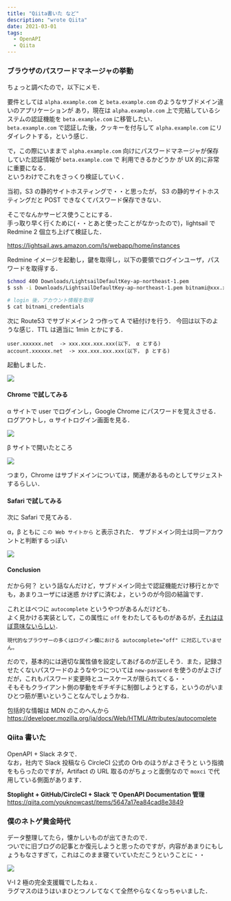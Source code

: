 ```yaml
---
title: "Qiita書いた など"
description: "wrote Qiita"
date: 2021-03-01
tags:
  - OpenAPI
  - Qiita
---
```


### ブラウザのパスワードマネージャの挙動

ちょっと調べたので，以下にメモ．

要件としては `alpha.example.com` と `beta.example.com` のようなサブドメイン違いのアプリケーションが
あり，現在は `alpha.example.com` 上で完結しているシステムの認証機能を `beta.example.com` に移管したい．  
`beta.example.com` で認証した後，クッキーを付与して `alpha.example.com` にリダイレクトする，という感じ．

で，この際にいままで `alpha.example.com` 向けにパスワードマネージャが保存していた認証情報が `beta.example.com` で
利用できるかどうか が UX 的に非常に重要になる．  
というわけでこれをさっくり検証していく．

当初，S3 の静的サイトホスティングで・・と思ったが，
S3 の静的サイトホスティングだと POST できなくてパスワード保存できない．

そこでなんかサービス使うことにする．  
手っ取り早く行くために(・・とあと使ったことがなかったので)，lightsail で Redmine 2 個立ち上げて検証した．

https://lightsail.aws.amazon.com/ls/webapp/home/instances

Redmine イメージを起動し，鍵を取得し，以下の要領でログインユーザ，パスワードを取得する．

```bash
$chmod 400 Downloads/LightsailDefaultKey-ap-northeast-1.pem
$ ssh -i Downloads/LightsailDefaultKey-ap-northeast-1.pem bitnami@xxx.xxx.xxx.xxx

# login 後，アカウント情報を取得
$ cat bitnami_credentials
```

次に Route53 でサブドメイン 2 つ作って A で紐付けを行う．
今回は以下のような感じ．TTL は適当に 1min とかにする．

```
user.xxxxxx.net  -> xxx.xxx.xxx.xxx(以下， α とする)
account.xxxxxx.net  -> xxx.xxx.xxx.xxx(以下， β とする)
```

起動しました．

![](https://d1q5p5okdzyz0p.cloudfront.net/2021-03-20210301-image1.png)

#### Chrome で試してみる

α サイトで user でログインし，Google Chrome にパスワードを覚えさせる．  
ログアウトし，α サイトログイン画面を見る．

![](https://d1q5p5okdzyz0p.cloudfront.net/2021-03-20210301-image2.png)

β サイトで開いたところ

![](https://d1q5p5okdzyz0p.cloudfront.net/2021-03-20210301-image3.png)

つまり，Chrome はサブドメインについては，関連があるものとしてサジェストするらしい．

#### Safari で試してみる

次に Safari で見てみる．

α，β ともに `この Web サイトから` と表示された．
サブドメイン同士は同一アカウントと判断するっぽい

![](https://d1q5p5okdzyz0p.cloudfront.net/2021-03-20210301-image4.png)

#### Conclusion

だから何？ という話なんだけど，サブドメイン同士で認証機能だけ移行とかでも，あまりユーザには迷惑
かけずに済むよ，というのが今回の結論です．

これとはべつに `autocomplete` というやつがあるんだけども．  
よく見かける実装として，この属性に `off` をわたしてるものがあるが，[それはほぼ意味ないらしい](https://developer.mozilla.org/ja/docs/Web/Security/Securing_your_site/Turning_off_form_autocompletion#the_autocomplete_attribute_and_login_fields)．
```
現代的なブラウザーの多くはログイン欄における autocomplete="off" に対応していません。
```

だので，基本的には適切な属性値を設定してあげるのが正しそう．また，記録させたくないパスワードのようなやつについては `new-password`
を使うのがよさげだが，これもパスワード変更時とユースケースが限られてくる・・  
そもそもクライアント側の挙動をギチギチに制御しようとする，というのがいまひとつ筋が悪いということなんでしょうかね．

包括的な情報は MDN のこのへんから  
https://developer.mozilla.org/ja/docs/Web/HTML/Attributes/autocomplete


### Qiita 書いた

OpenAPI + Slack ネタで．  
なお，社内で Slack 投稿なら CircleCI 公式の Orb のほうがよさそうと
いう指摘をもらったのですが，Artifact の URL 取るのがちょっと面倒なので `moxci` 
で代用している側面があります．

**Stoplight + GitHub/CircleCI + Slack で OpenAPI Documentation 管理**
https://qiita.com/youknowcast/items/5647a17ea84cad8e3849


### 僕のネトゲ黄金時代

データ整理してたら，懐かしいものが出てきたので．  
ついでに旧ブログの記事とか復元しようと思ったのですが，内容があまりにもしょうもなさすぎて，これはこのまま寝ていていただこうということに・・

![](https://d1q5p5okdzyz0p.cloudfront.net/2021-03-20210301-image.jpg)

V-I 2 極の完全支援職でしたねぇ．  
ラグマスのほうはいまひとつノレてなくて全然やらなくなっちゃいました．
